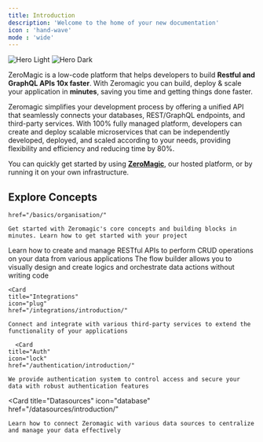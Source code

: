 ```yaml
---
title: Introduction
description: 'Welcome to the home of your new documentation'
icon : 'hand-wave'
mode : 'wide'
---
```



<img
  className="block dark:hidden"
  src="/assets/logo/banner.svg"
  alt="Hero Light"
/>
<img
  className="hidden dark:block"
  src="/assets/logo/banner.svg"
  alt="Hero Dark"
/>

ZeroMagic is a low-code platform that helps developers to build **Restful and GraphQL APIs 10x faster**. With Zeromagic you can build, deploy & scale your application in **minutes**, saving you time and getting things done faster.

Zeromagic simplifies your development process by offering a unified API that seamlessly connects your databases, REST/GraphQL endpoints, and third-party services. With 100% fully managed platform, developers can create and deploy scalable microservices that can be independently developed, deployed, and scaled according to your needs, providing flexibility and efficiency and reducing time by 80%.

You can quickly get started by using [**ZeroMagic**](https://zeromagic.in/), our hosted platform, or by running it on your own infrastructure.

## Explore Concepts

<CardGroup cols={2}>
  <Card
    title="Basics"
    icon="book"

    href="/basics/organisation/"
  >
    Get started with Zeromagic's core concepts and building blocks in minutes. Learn how to get started with your project 
  </Card>
  <Card
    title="Rest API"
    icon="square-code"
    href="/restapi/overview/"
  >
    Learn how to create and manage RESTful APIs to perform CRUD operations on your data from various applications
  </Card>
   <GraphQLCard />
  <Card
    title="Flow Builder"
    icon="network-wired"
    href="/restapi/flow-builder/overview/"
  >
    The flow builder allows you to visually design and create logics and orchestrate data actions without writing code
  </Card>

    <Card
    title="Integrations"
    icon="plug"
    href="/integrations/introduction/"
  >
    Connect and integrate with various third-party services to extend the functionality of your applications
  </Card>

      <Card
    title="Auth"
    icon="lock"
    href="/authentication/introduction/"
  >
    We provide authentication system to control access and secure your data with robust authentication features
  </Card>

  <Card
    title="Datasources"
    icon="database"
    href="/datasources/introduction/"
  >
    Learn how to connect Zeromagic with various data sources to centralize and manage your data effectively
  </Card>

  <ZQLCard />

</CardGroup>
